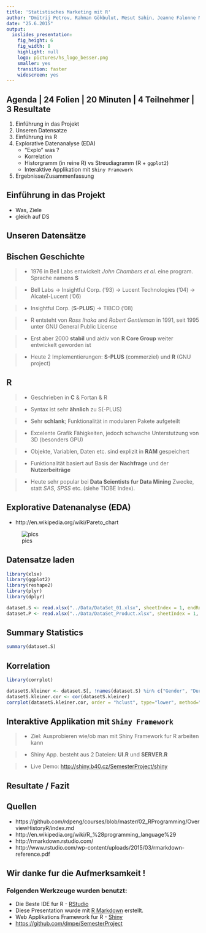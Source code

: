 ```yaml
---
title: 'Statistisches Marketing mit R'
author: "Dmitrij Petrov, Rahman Gökbulut, Mesut Sahin, Jeanne Falonne Magne Signe"
date: "25.6.2015"
output:
  ioslides_presentation:
    fig_height: 6
    fig_width: 8
    highlight: null
    logo: pictures/hs_logo_besser.png
    smaller: yes
    transition: faster
    widescreen: yes
---
```


## Agenda | 24 Folien | 20 Minuten | 4 Teilnehmer | 3 Resultate

1. Einführung in das Projekt
2. Unseren Datensatze
3. Einführung ins R
4. Explorative Datenanalyse (EDA)
    + "Explo" was ?
    + Korrelation
    + Historgramm (in reine R) vs Streudiagramm (R + `ggplot2`)
    + Interaktive Applikation mit `Shiny Framework`
5. Ergebnisse/Zusammenfassung

## Einführung in das Projekt

- Was, Ziele
- gleich auf DS



## Unseren Datensätze



## Bischen Geschichte

>- 1976 in Bell Labs entwickelt *John Chambers et al.* eine program. Sprache namens **S**

>- Bell Labs ->  Insightful Corp. ('93) -> Lucent Technologies ('04) -> Alcatel-Lucent ('06) 

>- Insightful Corp. (**S-PLUS**) -> TIBCO ('08)

>- R entsteht von *Ross Ihaka* and *Robert Gentleman* in 1991, seit 1995 unter GNU General Public License

>- Erst aber 2000 **stabil** und aktiv von **R Core Group** weiter entwickelt geworden ist 

>- Heute 2 Implementierungen: **S-PLUS** (commerziel) und **R** (GNU project)

## R

>- Geschrieben in **C** & Fortan & R

>- Syntax ist sehr **ähnlich** zu S(-PLUS)

>- Sehr **schlank**; Funktionalität in modularen Pakete aufgeteilt

>- Excelente Grafik Fähigkeiten, jedoch schwache Unterstutzung von 3D (besonders GPU)

>- Objekte, Variablen, Daten etc. sind explizit in **RAM** gespeichert

>- Funktionalität basiert auf Basis der **Nachfrage** und der **Nutzerbeiträge**

>- Heute sehr popular bei **Data Scientists fur Data Mining** Zwecke, statt *SAS, SPSS* etc. (siehe TIOBE Index). 


## Explorative Datenanalyse (EDA)
- http://en.wikipedia.org/wiki/Pareto_chart

![pics](http://upload.wikimedia.org/wikipedia/en/b/ba/Data_visualization_process_v1.png)


## Datensatze laden

```r
library(xlsx)
library(ggplot2)
library(reshape2)
library(plyr)
library(dplyr)

dataset.S <- read.xlsx("../Data/DataSet_01.xlsx", sheetIndex = 1, endRow=277)
dataset.P <- read.xlsx("../Data/DataSet_Product.xlsx", sheetIndex = 1, endRow=302)

```

## Summary Statistics

```r
summary(dataset.S)
```


## Korrelation

```r
library(corrplot)

datasetS.kleiner <- dataset.S[, !names(dataset.S) %in% c("Gender", "Duration", "Experience", "Post.ID")]
datasetS.kleiner.cor <- cor(datasetS.kleiner)
corrplot(datasetS.kleiner.cor, order = "hclust", type="lower", method="number")
```


## Interaktive Applikation mit `Shiny Framework`

>- Ziel: Ausprobieren wie/ob man mit Shiny Framework fur R arbeiten kann

>- Shiny App. besteht aus 2 Dateien: **UI.R** und **SERVER.R**

>- Live Demo: <http://shiny.b40.cz/SemesterProject/shiny>


## Resultate / Fazit


## Quellen
- https://github.com/rdpeng/courses/blob/master/02_RProgramming/OverviewHistoryR/index.md
- http://en.wikipedia.org/wiki/R_%28programming_language%29
- http://rmarkdown.rstudio.com/
- http://www.rstudio.com/wp-content/uploads/2015/03/rmarkdown-reference.pdf


## Wir danke fur die Aufmerksamkeit !

### Folgenden Werkzeuge wurden benutzt:
   + Die Beste IDE fur R - [RStudio](http://www.rstudio.com)
   + Diese Presentation wurde mit [R Markdown](http://rmarkdown.rstudio.com/) erstellt.
   + Web Applikations Framework fur R - [Shiny](http://shiny.rstudio.com/)
   + <https://github.com/dmpe/SemesterProject>


